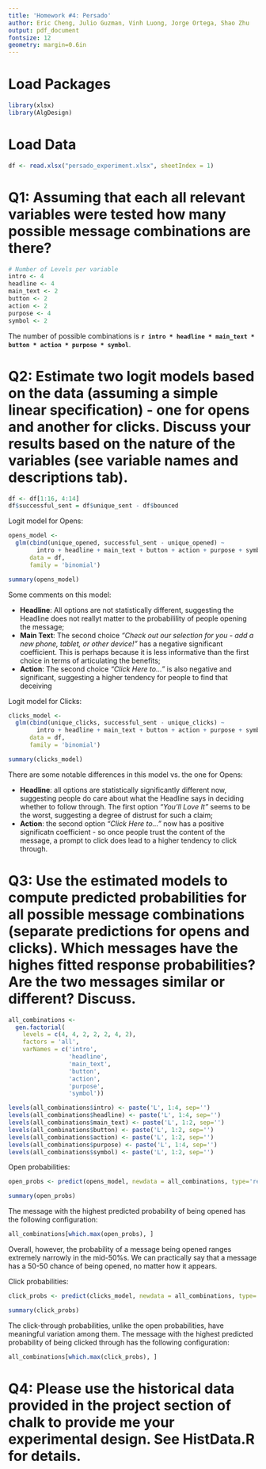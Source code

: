 ```yaml
---
title: 'Homework #4: Persado'
author: Eric Cheng, Julio Guzman, Vinh Luong, Jorge Ortega, Shao Zhu
output: pdf_document
fontsize: 12
geometry: margin=0.6in
---
```



# Load Packages

```r
library(xlsx)
library(AlgDesign)
```


# Load Data

```r
df <- read.xlsx("persado_experiment.xlsx", sheetIndex = 1)
```


# Q1: Assuming that each all relevant variables were tested how many possible message combinations are there?

```r
# Number of Levels per variable
intro <- 4
headline <- 4
main_text <- 2
button <- 2
action <- 2
purpose <- 4
symbol <- 2
```

The number of possible combinations is __`r intro * headline * main_text * button * action * purpose * symbol`__.


# Q2: Estimate two logit models based on the data (assuming a simple linear specification) - one for opens and another for clicks. Discuss your results based on the nature of the variables (see variable names and descriptions tab).

```r
df <- df[1:16, 4:14]
df$successful_sent = df$unique_sent - df$bounced
```

Logit model for Opens:

```r
opens_model <-
  glm(cbind(unique_opened, successful_sent - unique_opened) ~ 
        intro + headline + main_text + button + action + purpose + symbol,
      data = df,
      family = 'binomial')

summary(opens_model)
```

Some comments on this model:

- __Headline__: All options are not statistically different, suggesting the Headline does not reallyt matter to the probabilility of people opening the message;
- __Main Text__: The second choice _"Check out our selection for you - add a new phone, tablet, or other device!"_ has a negative significant coefficient. This is perhaps because it is less informative than the first choice in terms of articulating the benefits;
- __Action__: The second choice _"Click Here to..."_ is also negative and significant, suggesting a higher tendency for people to find that deceiving


Logit model for Clicks:

```r
clicks_model <-
  glm(cbind(unique_clicks, successful_sent - unique_clicks) ~
        intro + headline + main_text + button + action + purpose + symbol,
      data = df,
      family = 'binomial')

summary(clicks_model)
```

There are some notable differences in this model vs. the one for Opens:

- __Headline__: all options are statistically significantly different now, suggesting people do care about what the Headline says in deciding whether to follow through. The first option _"You'll Love It"_ seems to be the worst, suggesting a degree of distrust for such a claim;
- __Action__: the second option _"Click Here to..."_ now has a positive significatn coefficient - so once people trust the content of the message, a prompt to click does lead to a higher tendency to click through.


# Q3: Use the estimated models to compute predicted probabilities for all possible message combinations (separate predictions for opens and clicks). Which messages have the highes fitted response probabilities? Are the two messages similar or different? Discuss.

```r
all_combinations <-
  gen.factorial(
    levels = c(4, 4, 2, 2, 2, 4, 2),
    factors = 'all',
    varNames = c('intro',
                 'headline',
                 'main_text',
                 'button',
                 'action',
                 'purpose',
                 'symbol'))

levels(all_combinations$intro) <- paste('L', 1:4, sep='')
levels(all_combinations$headline) <- paste('L', 1:4, sep='')
levels(all_combinations$main_text) <- paste('L', 1:2, sep='')
levels(all_combinations$button) <- paste('L', 1:2, sep='')
levels(all_combinations$action) <- paste('L', 1:2, sep='')
levels(all_combinations$purpose) <- paste('L', 1:4, sep='')
levels(all_combinations$symbol) <- paste('L', 1:2, sep='')
```

Open probabilities:

```r
open_probs <- predict(opens_model, newdata = all_combinations, type='response')

summary(open_probs)
```

The message with the highest predicted probability of being opened has the following configuration:

```r
all_combinations[which.max(open_probs), ]
```

Overall, however, the probability of a message being opened ranges extremely narrowly in the mid-50%s. We can practically say that a message has a 50-50 chance of being opened, no matter how it appears.

Click probabilities:

```r
click_probs <- predict(clicks_model, newdata = all_combinations, type='response')

summary(click_probs)
```

The click-through probabilities, unlike the open probabilities, have meaningful variation among them. The message with the highest predicted probability of being clicked through has the following configuration:

```r
all_combinations[which.max(click_probs), ]
```


# Q4: Please use the historical data provided in the project section of chalk to provide me your experimental design. See HistData.R for details.


